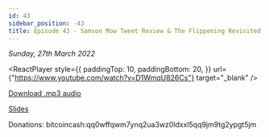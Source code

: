 ```yaml
---
id: 43
sidebar_position: -43
title: Episode 43 - Samson Mow Tweet Review & The Flippening Revisited
---
```



_Sunday, 27th March 2022_

<ReactPlayer
  style={{
    paddingTop: 10,
    paddingBottom: 20,
  }}
  url={"https://www.youtube.com/watch?v=D1WmqU826Cs"}
  target="_blank"
/>

[Download .mp3 audio](https://drive.google.com/file/d/1EyiYb0NKt1jNfdEoFLLKdJav-fxXiC3X/view?usp=sharing)

[Slides](https://docs.google.com/presentation/d/1R__RceBfq3lk2U8Ch2rZMWG2jo7aSxMy3G759ci5Lgo/edit?usp=sharing)

Donations: bitcoincash:qq0wffqwm7ynq2ua3wz0ldxxl5qq9jm9tg2ypgt5jm
